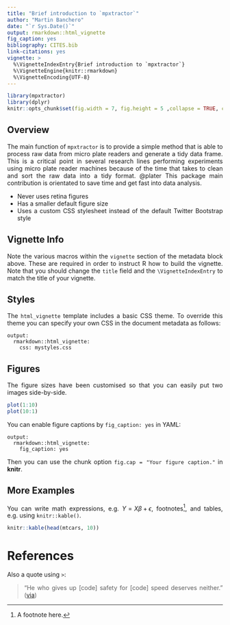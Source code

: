 ```yaml
---
title: "Brief introduction to `mpxtractor`"
author: "Martin Banchero"
date: "`r Sys.Date()`"
output: rmarkdown::html_vignette
fig_caption: yes
bibliography: CITES.bib
link-citations: yes
vignette: >
  %\VignetteIndexEntry{Brief introduction to `mpxtractor`}
  %\VignetteEngine{knitr::rmarkdown}
  %\VignetteEncoding{UTF-8}
---
```

<style>
body {
text-align: justify}
</style>

```r
library(mpxtractor)
library(dplyr)
knitr::opts_chunk$set(fig.width = 7, fig.height = 5 ,collapse = TRUE, comment = "#>")
```


## Overview
The main function of `mpxtractor` is to provide a simple method that is able to 
process raw data from micro plate readers and generate a tidy data frame. This is
a critical point in several research lines performing experiments using micro plate 
reader machines because of the time that takes to clean and sort the raw data into 
a tidy format. @plater
This package main contribution is orientated to save time and get fast into data 
analysis.

- Never uses retina figures
- Has a smaller default figure size
- Uses a custom CSS stylesheet instead of the default Twitter Bootstrap style

## Vignette Info

Note the various macros within the `vignette` section of the metadata block above. These are required in order to instruct R how to build the vignette. Note that you should change the `title` field and the `\VignetteIndexEntry` to match the title of your vignette.

## Styles

The `html_vignette` template includes a basic CSS theme. To override this theme you can specify your own CSS in the document metadata as follows:

    output: 
      rmarkdown::html_vignette:
        css: mystyles.css

## Figures

The figure sizes have been customised so that you can easily put two images side-by-side. 

```r
plot(1:10)
plot(10:1)
```

You can enable figure captions by `fig_caption: yes` in YAML:

    output:
      rmarkdown::html_vignette:
        fig_caption: yes

Then you can use the chunk option `fig.cap = "Your figure caption."` in **knitr**.

## More Examples

You can write math expressions, e.g. $Y = X\beta + \epsilon$, footnotes^[A footnote here.], and tables, e.g. using `knitr::kable()`.

```r
knitr::kable(head(mtcars, 10))
```

# References



Also a quote using `>`:

> "He who gives up [code] safety for [code] speed deserves neither."
([via](https://twitter.com/hadleywickham/status/504368538874703872))
